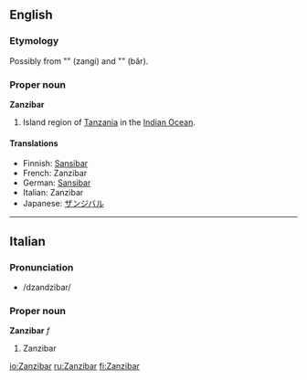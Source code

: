 {{wikipedia}}
==English==

===Etymology===
Possibly from {{etyl|fa}} "{{fa-Arab|[[زنگی]]}}" (zangi) and "{{fa-Arab|[[بار]]}}" (bâr).

===Proper noun===
'''Zanzibar'''

# Island region of [[Tanzania]] in the [[Indian Ocean]].

====Translations====

* Finnish: [[Sansibar]]
* French: Zanzibar
* German: [[Sansibar]]
* Italian: Zanzibar
* Japanese: [[ザンジバル]]

----

==Italian==

===Pronunciation===
* /dzandzibar/

===Proper noun===
'''Zanzibar''' ''f''

# Zanzibar

[[io:Zanzibar]]
[[ru:Zanzibar]]
[[fi:Zanzibar]]